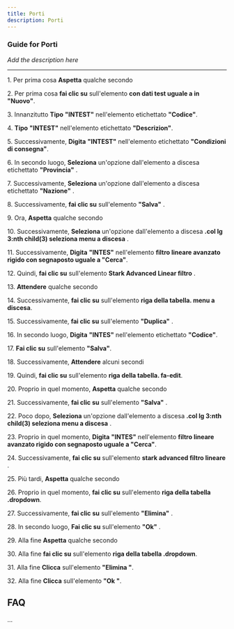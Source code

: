 ```yaml
---
title: Porti
description: Porti
---
```


### Guide for Porti

*Add the description here*

___

1\. Per prima cosa **Aspetta** qualche secondo  
  
2\. Per prima cosa **fai clic su** sull'elemento **con dati test uguale a in "Nuovo"**.  
  
3\. Innanzitutto **Tipo** **"INTEST"** nell'elemento etichettato **"Codice"**.  
  
4\. **Tipo** **"INTEST"** nell'elemento etichettato **"Descrizion"**.  
  
5\. Successivamente, **Digita** **"INTEST"** nell'elemento etichettato **"Condizioni di consegna"**.  
  
6\. In secondo luogo, **Seleziona** un'opzione dall'elemento a discesa etichettato **"Provincia"** .  
  
7\. Successivamente, **Seleziona** un'opzione dall'elemento a discesa etichettato **"Nazione"** .  
  
8\. Successivamente, **fai clic su** sull'elemento **"Salva"** .  
  
9\. Ora, **Aspetta** qualche secondo  
  
10\. Successivamente, **Seleziona** un'opzione dall'elemento a discesa **.col lg 3:nth child(3) seleziona menu a discesa** .  
  
11\. Successivamente, **Digita** **"INTES"** nell'elemento **filtro lineare avanzato rigido con segnaposto uguale a "Cerca"**.  
  
12\. Quindi, **fai clic su** sull'elemento **Stark Advanced Linear filtro** .  
  
13\. **Attendere** qualche secondo  
  
14\. Successivamente, **fai clic su** sull'elemento **riga della tabella. menu a discesa**.  
  
15\. Successivamente, **fai clic su** sull'elemento **"Duplica"** .  
  
16\. In secondo luogo, **Digita** **"INTES"** nell'elemento etichettato **"Codice"**.  
  
17\. **Fai clic su** sull'elemento **"Salva"**.  
  
18\. Successivamente, **Attendere** alcuni secondi  
  
19\. Quindi, **fai clic su** sull'elemento **riga della tabella. fa-edit**.  
  
20\. Proprio in quel momento, **Aspetta** qualche secondo  
  
21\. Successivamente, **fai clic su** sull'elemento **"Salva"** .  
  
22\. Poco dopo, **Seleziona** un'opzione dall'elemento a discesa **.col lg 3:nth child(3) seleziona menu a discesa** .  
  
23\. Proprio in quel momento, **Digita** **"INTES"** nell'elemento **filtro lineare avanzato rigido con segnaposto uguale a "Cerca"**.  
  
24\. Successivamente, **fai clic su** sull'elemento **stark advanced filtro lineare** .  
  
25\. Più tardi, **Aspetta** qualche secondo  
  
26\. Proprio in quel momento, **fai clic su** sull'elemento **riga della tabella .dropdown**.  
  
27\. Successivamente, **fai clic su** sull'elemento **"Elimina"** .  
  
28\. In secondo luogo, **Fai clic su** sull'elemento **"Ok"** .  
  
29\. Alla fine **Aspetta** qualche secondo  
  
30\. Alla fine **fai clic su** sull'elemento **riga della tabella .dropdown**.  
  
31\. Alla fine **Clicca** sull'elemento **"Elimina "**.  
  
32\. Alla fine **Clicca** sull'elemento **"Ok "**.  

FAQ
---

...